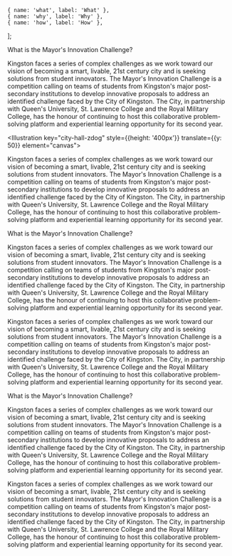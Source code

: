 
	{ name: 'what', label: 'What' },
	{ name: 'why', label: 'Why' },
	{ name: 'how', label: 'How' },
];

<ScrollHeader name="what">
What is the Mayor's Innovation Challenge?
</ScrollHeader>

Kingston faces a series of complex challenges as we work toward our vision of becoming a smart,
livable, 21st century city and is seeking solutions from student innovators.
The Mayor's Innovation Challenge is a competition calling on teams of students from Kingston's
major post-secondary institutions to develop innovative proposals to address an identified challenge
faced by the City of Kingston. The City, in partnership with Queen's University, St. Lawrence College
and the Royal Military College, has the honour of continuing to host this collaborative problem-solving
platform and experiential learning opportunity for its second year.

<Illustration key="city-hall-zdog" style={{height: '400px'}} translate={{y: 50}} element="canvas">
	<CityHallZdog />
</Illustration>

Kingston faces a series of complex challenges as we work toward our vision of becoming a smart,
livable, 21st century city and is seeking solutions from student innovators.
The Mayor's Innovation Challenge is a competition calling on teams of students from Kingston's
major post-secondary institutions to develop innovative proposals to address an identified challenge
faced by the City of Kingston. The City, in partnership with Queen's University, St. Lawrence College
and the Royal Military College, has the honour of continuing to host this collaborative problem-solving
platform and experiential learning opportunity for its second year.

<ScrollHeader name="why">
What is the Mayor's Innovation Challenge?
</ScrollHeader>

Kingston faces a series of complex challenges as we work toward our vision of becoming a smart,
livable, 21st century city and is seeking solutions from student innovators.
The Mayor's Innovation Challenge is a competition calling on teams of students from Kingston's
major post-secondary institutions to develop innovative proposals to address an identified challenge
faced by the City of Kingston. The City, in partnership with Queen's University, St. Lawrence College
and the Royal Military College, has the honour of continuing to host this collaborative problem-solving
platform and experiential learning opportunity for its second year.

Kingston faces a series of complex challenges as we work toward our vision of becoming a smart,
livable, 21st century city and is seeking solutions from student innovators.
The Mayor's Innovation Challenge is a competition calling on teams of students from Kingston's
major post-secondary institutions to develop innovative proposals to address an identified challenge
faced by the City of Kingston. The City, in partnership with Queen's University, St. Lawrence College
and the Royal Military College, has the honour of continuing to host this collaborative problem-solving
platform and experiential learning opportunity for its second year.

<ScrollHeader name="how">
What is the Mayor's Innovation Challenge?
</ScrollHeader>

Kingston faces a series of complex challenges as we work toward our vision of becoming a smart,
livable, 21st century city and is seeking solutions from student innovators.
The Mayor's Innovation Challenge is a competition calling on teams of students from Kingston's
major post-secondary institutions to develop innovative proposals to address an identified challenge
faced by the City of Kingston. The City, in partnership with Queen's University, St. Lawrence College
and the Royal Military College, has the honour of continuing to host this collaborative problem-solving
platform and experiential learning opportunity for its second year.

Kingston faces a series of complex challenges as we work toward our vision of becoming a smart,
livable, 21st century city and is seeking solutions from student innovators.
The Mayor's Innovation Challenge is a competition calling on teams of students from Kingston's
major post-secondary institutions to develop innovative proposals to address an identified challenge
faced by the City of Kingston. The City, in partnership with Queen's University, St. Lawrence College
and the Royal Military College, has the honour of continuing to host this collaborative problem-solving
platform and experiential learning opportunity for its second year.